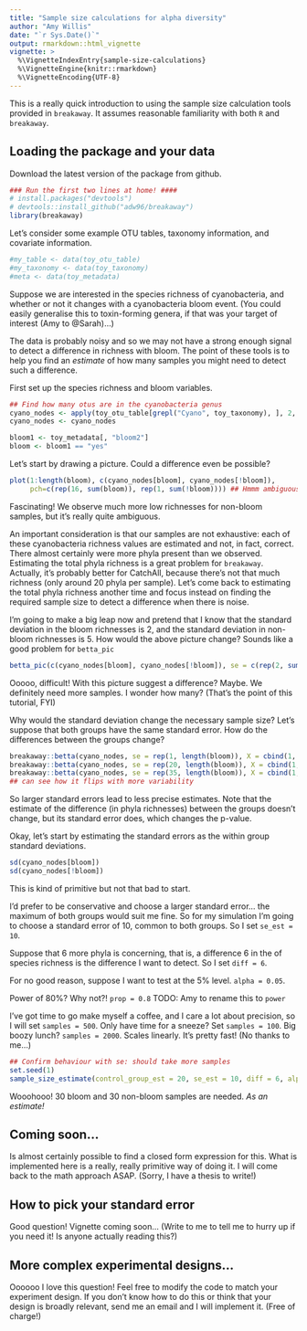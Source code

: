 ```yaml
---
title: "Sample size calculations for alpha diversity"
author: "Amy Willis"
date: "`r Sys.Date()`"
output: rmarkdown::html_vignette
vignette: >
  %\VignetteIndexEntry{sample-size-calculations}
  %\VignetteEngine{knitr::rmarkdown}
  %\VignetteEncoding{UTF-8}
---
```


This is a really quick introduction to using the sample size calculation tools provided in `breakaway`. It assumes reasonable familiarity with both `R` and `breakaway`.

## Loading the package and your data

Download the latest version of the package from github.

```r
### Run the first two lines at home! ####
# install.packages("devtools")
# devtools::install_github("adw96/breakaway")
library(breakaway)
```

Let's consider some example OTU tables, taxonomy information, and covariate information. 
```r
#my_table <- data(toy_otu_table)
#my_taxonomy <- data(toy_taxonomy)
#meta <- data(toy_metadata)
```

Suppose we are interested in the species richness of cyanobacteria, and whether or not it changes with a cyanobacteria bloom event. (You could easily generalise this to toxin-forming genera, if that was your target of interest (Amy to @Sarah)...)

The data is probably noisy and so we may not have a strong enough signal to detect a difference in richness with bloom. The point of these tools is to help you find an *estimate*  of how many samples you might need to detect such a difference.

First set up the species richness and bloom variables.

```r
## Find how many otus are in the cyanobacteria genus
cyano_nodes <- apply(toy_otu_table[grepl("Cyano", toy_taxonomy), ], 2, function(x) sum(x>0))
cyano_nodes <- cyano_nodes

bloom1 <- toy_metadata[, "bloom2"]
bloom <- bloom1 == "yes"
```

Let's start by drawing a picture. Could a difference even be possible?

```r
plot(1:length(bloom), c(cyano_nodes[bloom], cyano_nodes[!bloom]), 
     pch=c(rep(16, sum(bloom)), rep(1, sum(!bloom)))) ## Hmmm ambiguous
```

Fascinating! We observe much more low richnesses for non-bloom samples, but it's really quite ambiguous. 

An important consideration is that our samples are not exhaustive: each of these cyanobacteria richness values are estimated and not, in fact,  correct. There almost certainly were more  phyla present than we observed. Estimating the total phyla  richness is a great problem for `breakaway`. Actually, it's probably better for CatchAll, because there's not that much richness (only around 20 phyla per sample). Let's come back to estimating the total phyla richness another time and focus instead on finding the required sample size to detect a difference when there is noise. 

I'm going to make a big leap now and pretend that I know that the standard deviation in the bloom richnesses is 2,  and the standard deviation in non-bloom richnesses is 5. How would the above picture change? Sounds like a good problem for ``betta_pic``


```r
betta_pic(c(cyano_nodes[bloom], cyano_nodes[!bloom]), se = c(rep(2, sum(bloom)), rep(5, sum(!bloom))), mypch = c(rep(16, sum(bloom)), rep(1, sum(!bloom))))
```

Ooooo, difficult! With this picture suggest a difference? Maybe. We definitely need more samples. I wonder how many? (That's the point of this tutorial, FYI)


Why would the standard deviation change the necessary sample size? Let's suppose that both groups have the same standard error. How do the differences between the groups change?

```r
breakaway::betta(cyano_nodes, se = rep(1, length(bloom)), X = cbind(1, bloom))$table
breakaway::betta(cyano_nodes, se = rep(20, length(bloom)), X = cbind(1, bloom))$table
breakaway::betta(cyano_nodes, se = rep(35, length(bloom)), X = cbind(1, bloom))$table
## can see how it flips with more variability
```

So larger standard errors lead to less precise estimates. Note that the estimate of the difference (in phyla richnesses) between the groups doesn't change, but its standard error does, which changes the p-value. 

Okay, let's start by estimating the standard errors as the within group standard deviations.

```r
sd(cyano_nodes[bloom])
sd(cyano_nodes[!bloom])
```

This is kind of primitive but not that bad to start.
 
I'd prefer to be conservative and choose a larger standard error... the maximum of both groups would suit me fine. So for my simulation I'm going to choose a standard error of 10, common to both groups.  So I set `se_est = 10`. 

Suppose that 6 more phyla  is concerning,  that is, a difference 6 in the of species richness  is the difference I want to detect. So I set `diff = 6`.

For no good reason, suppose I want to test at the 5% level. `alpha = 0.05`.
 
Power of 80%? Why not?! `prop = 0.8` 
TODO:  Amy to rename this to `power`

I've got time to go make myself a coffee, and I care a lot about precision, so I will set `samples = 500`. Only have time for a sneeze? Set `samples = 100`. Big boozy lunch? `samples = 2000`. Scales linearly. It's pretty fast! (No thanks to me...)

```r
## Confirm behaviour with se: should take more samples
set.seed(1)
sample_size_estimate(control_group_est = 20, se_est = 10, diff = 6, alpha = 0.05, prop = 0.8, samples = 500, precision = 1)
```

Wooohooo! 30 bloom and 30 non-bloom samples are needed. *As an estimate!* 

## Coming soon...

Is almost certainly possible to find a closed form expression for this. What is implemented here is a really, really primitive way of doing it. I will come back to the math approach ASAP. (Sorry, I have a thesis to write!)

## How to pick your standard error

Good question! Vignette coming soon... (Write to me to tell me to hurry up if you need it! Is anyone actually reading this?)

## More complex experimental designs...

Oooooo I love this question! Feel free to modify the code to match your experiment design. If you don't know how to do this or think that your design is broadly relevant, send me an email and I will implement it. (Free of charge!)